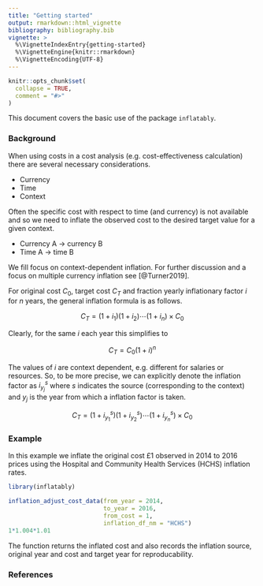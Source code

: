 ```yaml
---
title: "Getting started"
output: rmarkdown::html_vignette
bibliography: bibliography.bib
vignette: >
  %\VignetteIndexEntry{getting-started}
  %\VignetteEngine{knitr::rmarkdown}
  %\VignetteEncoding{UTF-8}
---
```


```r
knitr::opts_chunk$set(
  collapse = TRUE,
  comment = "#>"
)
```


This document covers the basic use of the package `inflatably`.

### Background

When using costs in a cost analysis (e.g. cost-effectiveness calculation) there are several necessary considerations.

  * Currency
  * Time
  * Context

Often the specific cost with respect to time (and currency) is not available and so we need to inflate the observed cost to the desired target value for a given context.

  * Currency A $\rightarrow$ currency B
  * Time A $\rightarrow$ time B

We fill focus on context-dependent inflation. For further discussion and a focus on multiple currency inflation see [@Turner2019].

For original cost $C_0$, target cost $C_T$ and fraction yearly inflationary factor $i$ for $n$ years, the general inflation formula is as follows.

$$
C_T = (1 + i_{1})(1 + i_{2}) \cdots (1 + i_{n}) \times C_0
$$

Clearly, for the same $i$ each year this simplifies to

$$
C_T = C_0(1 + i)^n
$$

The values of $i$ are context dependent, e.g. different for salaries or resources.
So, to be more precise, we can explicitly denote the inflation factor as $i^s_{y_j}$ where $s$ indicates the source (corresponding to the context) and $y_j$ is the year from which a inflation factor is taken.

$$
C_T = (1 + i^s_{y_1})(1 + i^s_{y_2}) \cdots (1 + i^s_{y_n}) \times C_0
$$


### Example

In this example we inflate the original cost £1 observed in 2014 to 2016 prices using the Hospital and Community Health Services (HCHS) inflation rates.

```r
library(inflatably)

inflation_adjust_cost_data(from_year = 2014,
                           to_year = 2016,
                           from_cost = 1,
                           inflation_df_nm = "HCHS")
1*1.004*1.01
```

The function returns the inflated cost and also records the inflation source, original year and cost and target year for reproducability.

### References